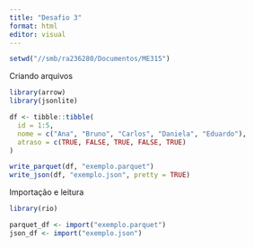 ---
title: "Desafio 3"
format: html
editor: visual
---

```{r}
setwd("//smb/ra236280/Documentos/ME315")
```

Criando arquivos

```{r}
library(arrow)
library(jsonlite)

df <- tibble::tibble(
  id = 1:5,
  nome = c("Ana", "Bruno", "Carlos", "Daniela", "Eduardo"),
  atraso = c(TRUE, FALSE, TRUE, FALSE, TRUE)
)

write_parquet(df, "exemplo.parquet")
write_json(df, "exemplo.json", pretty = TRUE)
```

Importação e leitura

```{r}
library(rio)

parquet_df <- import("exemplo.parquet")
json_df <- import("exemplo.json")
```
